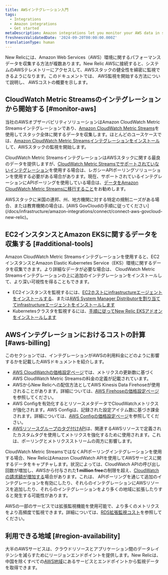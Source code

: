 ```yaml
---
title: AWSインテグレーション入門
tags:
  - Integrations
  - Amazon integrations
  - Get started
metaDescription: Amazon integrations let you monitor your AWS data in several New Relic features.
freshnessValidatedDate: '2024-09-20T00:00:00.000Z'
translationType: human
---
```


New Relicには、Amazon Web Services（AWS）環境に関するパフォーマンスデータを収集する方法が複数あります。New Relic AWSに接続すると、システムのAWSテレメトリーにアクセスして、AWSスタックの健全性を綿密に監視できるようになります。このドキュメントでは、 AWS監視を開始する方法について説明し、 AWSコストの概要を示します。

## CloudWatch Metric Streamsのインテグレーションから開始する [#monitor-aws]

当社のAWSオブザーバビリティソリューションはAmazon CloudWatch Metric Streamsインテグレーションであり、[Amazon CloudWatch Metric Streams](https://docs.aws.amazon.com/AmazonCloudWatch/latest/monitoring/CloudWatch-Metric-Streams.html)を使用してスタック全体に関するデータを収集します。ほとんどのユースケースでは、[Amazon CloudWatch Metric Streamsインテグレーションをインストール](/install/aws-cloudwatch)して、AWSスタックの監視を開始します。

CloudWatch Metric StreamsインテグレーションはAWSスタックに関する最良のデータを提供しますが、[CloudWatch Metric Streamsでサポートされていないインテグレーション](/docs/infrastructure/amazon-integrations/connect/connect-aws-new-relic-infrastructure-monitoring/#integrations-not-replaced-streams)を使用する場合は、レガシーAPIポーリングソリューションを使用する必要がある場合があります。現在、サポートされているインテグレーションにAPIポーリングを使用している場合は、[データをAmazon CloudWatch Metric Streamsに移行すること](/install/aws-cloudwatch/?task=migrate)をお勧めします。

<Callout variant="tip">
  AWSスタックに米国の連邦、州、地方機関に対する特定の規制ニーズがある場合、または教育機関の場合は、[AWS GovCloudの手順に従ってください](/docs/infrastructure/amazon-integrations/connect/connect-aws-govcloud-new-relic)。
</Callout>

## EC2インスタンスとAmazon EKSに関するデータを収集する [#additional-tools]

Amazon CloudWatch Metric Streamsインテグレーションを使用すると、EC2インスタンスとAmazon Elastic Kubernetes Service（EKS）環境に関するデータを収集できます。より詳細なデータが必要な場合は、 CloudWatch Metric Streamsインテグレーションの上に追加のインテグレーションをインストールして、より深い可視性を得ることもできます。

* EC2インスタンスを監視するには、[EC2ホストにinfrastructureエージェントをインストールする](/docs/infrastructure/amazon-integrations/connect/ec2-quickstart)、または[AWS System Manager Distributorを割り当ててinfrastructureエージェントをインストールします](/docs/infrastructure/amazon-integrations/aws-integrations-list/aws-sys-dist)
* Kubernetesクラスタを監視するには、[手順に従ってNew Relic EKSアドオンをインストールします](/docs/infrastructure/amazon-integrations/connect/eks-add-on)

## AWSインテグレーションにおけるコストの計算 [#aws-billing]

このセクションでは、インテグレーションがAWSの利用料金にどのように影響するかを記載したAWSドキュメントを紹介します。

* [AWS CloudWatchの価格設定ページ](https://docs.aws.amazon.com/AmazonCloudWatch/latest/monitoring/CloudWatch-Metric-Streams.html)では、メトリクスの更新数に基づくAWS CloudWatch Metric Streamsの料金の定義が記載されています。
* AWSからNew Relicへの配信方法としてAWS Kinesis Data Firehoseが使用されることがあります。詳細については、[AWS Firehoseの価格設定ページ](https://aws.amazon.com/kinesis/data-firehose/pricing/)を参照してください。
* AWS Configを有効化するとリソースメタデータでCloudWatchメトリクスが強化されます。AWS Configは、記録された設定アイテム数に基づき課金されます。詳細については、[AWS Configの価格設定ページ](https://aws.amazon.com/config/pricing/)を参照してください。
* [AWSリソースグループのタグ付けAPI](https://docs.aws.amazon.com/resourcegroupstagging/latest/APIReference/overview.html)は、関連するAWSリソースで定義されたカスタムタグを使用してメトリクスを強化するために使用されます。これは、ポーリングとメトリクスストリームの両方に影響します。

CloudWatch Metric StreamsではなくAPIポーリングインテグレーションを使用する場合、New RelicはAmazon CloudWatch APIを使用してAWSサービスに関するデータをキャプチャします。状況によっては、CloudWatch APIの呼び出し回数が増加し、AWSから付与された<DNT>**1 million free**</DNT>の制限を超え、[CloudWatchの請求額が増加する](/docs/infrastructure/amazon-integrations/troubleshooting/cloudwatch-billing-increase)場合があります。これは、 APIポーリングを通じて追加のインテグレーションを有効にしたり、それらのインテグレーションにAWSリソースを追加したり、それらのインテグレーションをより多くの地域に拡張したりすると発生する可能性があります。

AWSの一部のサービスでは拡張監視機能を使用可能で、より多くのメトリクスをより高頻度で監視できます。詳細については、[RDS拡張監視コスト](https://docs.aws.amazon.com/AmazonRDS/latest/UserGuide/USER_Monitoring.OS.overview.html#USER_Monitoring.OS.cost)を参照してください。

## 利用できる地域 [#region-availability]

大半のAWSサービスは、クラウドリソースとアプリケーション間のデータレイテンシを減らすためにリージョンエンドポイントを提供します。New Relicは、中国を除くすべての[AWS地域](http://docs.aws.amazon.com/general/latest/gr/rande.html)にあるサービスとエンドポイントから監視データを取得できます。